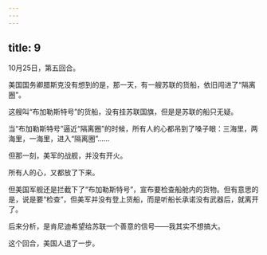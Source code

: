 ```yaml
---
---
---
```

title: 9
---



10月25日，第五回合。

美国国务卿腊斯克没有想到的是，那一天，有一艘苏联的货船，依旧闯进了“隔离圈”。

这艘叫“布加勒斯特号”的货船，没有挂苏联国旗，但是是苏联的船只无疑。

当“布加勒斯特号”逼近“隔离圈”的时候，所有人的心都吊到了嗓子眼：三海里，两海里，一海里，进入“隔离圈”……

但那一刻，美军的战舰，并没有开火。

所有人的心，又都放了下来。

但美国军舰还是拦截下了“布加勒斯特号”，宣布要检查船舱内的货物。但有意思的是，说是要“检查”，但美军并没有登上货船，而是听船长承诺没有武器后，就离开了。

后来分析，是肯尼迪希望给苏联一个善意的信号——我其实不想搞大。

这个回合，美国人退了一步。